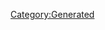 {{Database/Costume/CostumeInfo
 |ID=42
 |DivaId=3
 |PrismCostumeId=2
 |Enabled=2
 |SkillId=10
 |EODICFLJAKO=False
 |AGBPBDODKBK=1
 |HMCOGDICFNB=1
 |LevelMax=5
 |HGBJODBCJDA=5
 |EGLDFPILJLG=0
 |GLEEPAFMPLO=True
 |IIELLEPEEFH=6330
}}
[[Category:Generated]]
